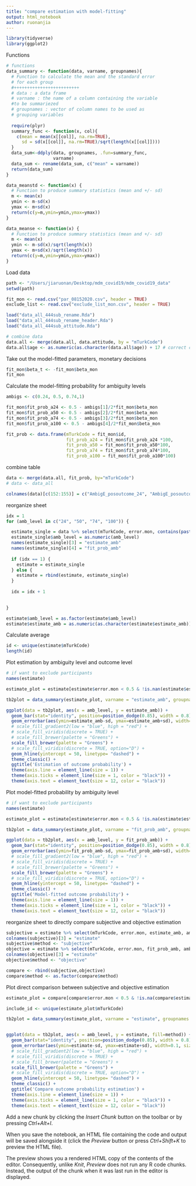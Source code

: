 ```yaml
---
title: "compare estimation with model-fitting"
output: html_notebook
author: ruonanjia
---
```



```r
library(tidyverse)
library(ggplot2)
```

Functions
```r
# functions
data_summary <- function(data, varname, groupnames){
  # Function to calculate the mean and the standard error
  # for each group
  #+++++++++++++++++++++++++
  # data : a data frame
  # varname : the name of a column containing the variable
  #to be summariezed
  # groupnames : vector of column names to be used as
  # grouping variables
  
  require(plyr)
  summary_func <- function(x, col){
    c(mean = mean(x[[col]], na.rm=TRUE),
      sd = sd(x[[col]], na.rm=TRUE)/sqrt(length(x[[col]])))
  }
  data_sum<-ddply(data, groupnames, .fun=summary_func,
                  varname)
  data_sum <- rename(data_sum, c("mean" = varname))
  return(data_sum)
}

data_meanstd <- function(x) {
  # Function to produce summary statistics (mean and +/- sd)
  m <- mean(x)
  ymin <- m-sd(x)
  ymax <- m+sd(x)
  return(c(y=m,ymin=ymin,ymax=ymax))
}

data_meanse <- function(x) {
  # Function to produce summary statistics (mean and +/- sd)
  m <- mean(x)
  ymin <- m-sd(x)/sqrt(length(x))
  ymax <- m+sd(x)/sqrt(length(x))
  return(c(y=m,ymin=ymin,ymax=ymax))
}
```

Load data
```r
path <- "/Users/jiaruonan/Desktop/mdm_covid19/mdm_covid19_data"
setwd(path)

fit_mon <- read.csv("par_08152020.csv", header = TRUE)
exclude_list <- read.csv("exclude_list_mon.csv", header = TRUE)

load("data_all_444sub_rename.Rda")
load("data_all_444sub_rename_header.Rda")
load("data_all_444sub_attitude.Rda")

# combine data
data.all <- merge(data.all, data.attitude, by = "mTurkCode")
data.all$age <- as.numeric(as.character(data.all$age)) + 17 # correct coding

```

Take out the model-fitted parameters, monetary decisions
```r
fit_mon$beta_t <- -fit_mon$beta_mon
fit_mon
```

Calculate the model-fitting probability for ambiguity levels
```r
ambigs <- c(0.24, 0.5, 0.74,1)

fit_mon$fit_prob_a24 <- 0.5 - ambigs[1]/2*fit_mon$beta_mon
fit_mon$fit_prob_a50 <- 0.5 - ambigs[2]/2*fit_mon$beta_mon
fit_mon$fit_prob_a74 <- 0.5 - ambigs[3]/2*fit_mon$beta_mon
fit_mon$fit_prob_a100 <- 0.5 - ambigs[4]/2*fit_mon$beta_mon

fit_prob <- data.frame(mTurkCode = fit_mon$id,
                       fit_prob_a24 = fit_mon$fit_prob_a24 *100, 
                       fit_prob_a50 = fit_mon$fit_prob_a50*100, 
                       fit_prob_a74 = fit_mon$fit_prob_a74*100,
                       fit_prob_a100 = fit_mon$fit_prob_a100*100)
```

combine table
```r
data <- merge(data.all, fit_prob, by="mTurkCode")
# data <- data_all

colnames(data)[c(152:155)] = c("AmbigE_posoutcome_24", "AmbigE_posoutcome_50", "AmbigE_posoutcome_74", "AmbigE_posoutcome_100")
```

reorganize sheet
```r

idx = 1
for (amb_level in c("24", "50", "74", "100")) {

  estimate_single = data %>% select(mTurkCode, error.mon, contains(paste("AmbigE_posoutcome_", amb_level, sep = "")), contains(paste("fit_prob_a", amb_level, sep = "")))
  estimate_single$amb_level = as.numeric(amb_level)
  names(estimate_single)[3] = "estimate_amb" 
  names(estimate_single)[4] = "fit_prob_amb"
  
  if (idx == 1) {
    estimate = estimate_single
  } else {
    estimate = rbind(estimate, estimate_single)
  }
  
  idx = idx + 1

  
}

estimate$amb_level = as.factor(estimate$amb_level)
estimate$estimate_amb = as.numeric(as.character(estimate$estimate_amb))

```

Calculate average
```r
id <- unique(estimate$mTurkCode)
length(id)
```

Plot estimation by ambiguity level and outcome level
```r
# if want to exclude participants
names(estimate)

estimate_plot = estimate[estimate$error.mon < 0.5 & !is.nan(estimate$estimate_amb), ]

tb2plot = data_summary(estimate_plot, varname = "estimate_amb", groupnames = c("amb_level"))

ggplot(data = tb2plot, aes(x = amb_level, y = estimate_amb)) +
  geom_bar(stat="identity", position=position_dodge(0.85), width = 0.8) +
  geom_errorbar(aes(ymin=estimate_amb-sd, ymax=estimate_amb+sd), width=0.1, size=1, position=position_dodge(0.85)) +
  # scale_fill_gradient2(low = "blue", high = "red") +
  # scale_fill_viridis(discrete = TRUE) + 
  # scale_fill_brewer(palette = "Greens") +
  scale_fill_brewer(palette = "Greens") +
  # scale_fill_viridis(discrete = TRUE, option="D") + 
  geom_hline(yintercept = 50, linetype= "dashed") +
  theme_classic() +
  ggtitle('Estimation of outcome probability') +
  theme(axis.line = element_line(size = 1)) +
  theme(axis.ticks = element_line(size = 1, color = "black")) +
  theme(axis.text = element_text(size = 12, color = "black"))


```

Plot model-fitted probability by ambiguity level 
```r
# if want to exclude participants
names(estimate)

estimate_plot = estimate[estimate$error.mon < 0.5 & !is.na(estimate$estimate_amb) & abs(estimate$fit_prob_amb) < 100, ]

tb2plot = data_summary(estimate_plot, varname = "fit_prob_amb", groupnames = c("amb_level"))

ggplot(data = tb2plot, aes(x = amb_level, y = fit_prob_amb)) +
  geom_bar(stat="identity", position=position_dodge(0.85), width = 0.8) +
  geom_errorbar(aes(ymin=fit_prob_amb-sd, ymax=fit_prob_amb+sd), width=0.1, size=1, position=position_dodge(0.85)) +
  # scale_fill_gradient2(low = "blue", high = "red") +
  # scale_fill_viridis(discrete = TRUE) + 
  # scale_fill_brewer(palette = "Greens") +
  scale_fill_brewer(palette = "Greens") +
  # scale_fill_viridis(discrete = TRUE, option="D") + 
  geom_hline(yintercept = 50, linetype= "dashed") +
  theme_classic() +
  ggtitle('Model-fitted outcome probability') +
  theme(axis.line = element_line(size = 1)) +
  theme(axis.ticks = element_line(size = 1, color = "black")) +
  theme(axis.text = element_text(size = 12, color = "black"))


```

reorganize sheet to directly compare subjective and objective estimation
```r
subjective = estimate %>% select(mTurkCode, error.mon, estimate_amb, amb_level)
colnames(subjective)[3] = "estimate"
subjective$method <- "subjective"
objective = estimate %>% select(mTurkCode, error.mon, fit_prob_amb, amb_level)
colnames(objective)[3] = "estimate"
objective$method <- "objective"

compare <- rbind(subjective,objective)
compare$method <- as.factor(compare$method)
```

Plot direct comparison between subjective and objective estimation 
```r
estimate_plot = compare[compare$error.mon < 0.5 & !is.na(compare$estimate) & abs(compare$estimate) < 100, ]

include_id <- unique(estimate_plot$mTurkCode)

tb2plot = data_summary(estimate_plot, varname = "estimate", groupnames = c("amb_level", "method"))


ggplot(data = tb2plot, aes(x = amb_level, y = estimate, fill=method)) +
  geom_bar(stat="identity", position=position_dodge(0.85), width = 0.8) +
  geom_errorbar(aes(ymin=estimate-sd, ymax=estimate+sd), width=0.1, size=1, position=position_dodge(0.85)) +
  # scale_fill_gradient2(low = "blue", high = "red") +
  # scale_fill_viridis(discrete = TRUE) + 
  # scale_fill_brewer(palette = "Greens") +
  scale_fill_brewer(palette = "Greens") +
  # scale_fill_viridis(discrete = TRUE, option="D") + 
  geom_hline(yintercept = 50, linetype= "dashed") +
  theme_classic() +
  ggtitle('Compare outcome probability estimation') +
  theme(axis.line = element_line(size = 1)) +
  theme(axis.ticks = element_line(size = 1, color = "black")) +
  theme(axis.text = element_text(size = 12, color = "black"))
```

Add a new chunk by clicking the *Insert Chunk* button on the toolbar or by pressing *Ctrl+Alt+I*.

When you save the notebook, an HTML file containing the code and output will be saved alongside it (click the *Preview* button or press *Ctrl+Shift+K* to preview the HTML file).

The preview shows you a rendered HTML copy of the contents of the editor. Consequently, unlike *Knit*, *Preview* does not run any R code chunks. Instead, the output of the chunk when it was last run in the editor is displayed.
